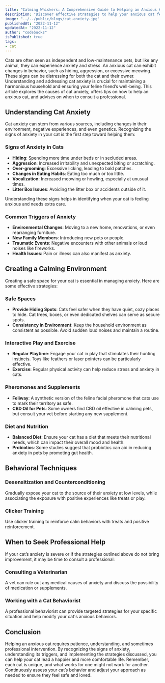 ```yaml
---
title: "Calming Whiskers: A Comprehensive Guide to Helping an Anxious Cat"
description: "Discover effective strategies to help your anxious cat feel more secure and content. This detailed guide offers insights into cat anxiety, practical tips for creating a calming environment, and advice on when to seek professional help."
image: "../../public/blogs/cat-anxiety.jpg"
publishedAt: "2022-11-12"
updatedAt: "2022-11-12"
author: "codebucks"
isPublished: true
tags:
- cat
---
```


Cats are often seen as independent and low-maintenance pets, but like any animal, they can experience anxiety and stress. An anxious cat can exhibit changes in behavior, such as hiding, aggression, or excessive meowing. These signs can be distressing for both the cat and their owner. Understanding and addressing cat anxiety is crucial for maintaining a harmonious household and ensuring your feline friend’s well-being. This article explores the causes of cat anxiety, offers tips on how to help an anxious cat, and advises on when to consult a professional.

## Understanding Cat Anxiety

Cat anxiety can stem from various sources, including changes in their environment, negative experiences, and even genetics. Recognizing the signs of anxiety in your cat is the first step toward helping them:

### Signs of Anxiety in Cats
- **Hiding**: Spending more time under beds or in secluded areas.
- **Aggression**: Increased irritability and unexpected biting or scratching.
- **Over-grooming**: Excessive licking, leading to bald patches.
- **Changes in Eating Habits**: Eating too much or too little.
- **Vocalization**: Increased meowing or howling, especially at unusual times.
- **Litter Box Issues**: Avoiding the litter box or accidents outside of it.

Understanding these signs helps in identifying when your cat is feeling anxious and needs extra care.

### Common Triggers of Anxiety
- **Environmental Changes**: Moving to a new home, renovations, or even rearranging furniture.
- **New Family Members**: Introducing new pets or people.
- **Traumatic Events**: Negative encounters with other animals or loud noises like fireworks.
- **Health Issues**: Pain or illness can also manifest as anxiety.

## Creating a Calming Environment

Creating a safe space for your cat is essential in managing anxiety. Here are some effective strategies:

### Safe Spaces
- **Provide Hiding Spots**: Cats feel safer when they have quiet, cozy places to hide. Cat trees, boxes, or even dedicated shelves can serve as secure spots.
- **Consistency in Environment**: Keep the household environment as consistent as possible. Avoid sudden loud noises and maintain a routine.

### Interactive Play and Exercise
- **Regular Playtime**: Engage your cat in play that stimulates their hunting instincts. Toys like feathers or laser pointers can be particularly effective.
- **Exercise**: Regular physical activity can help reduce stress and anxiety in cats.

### Pheromones and Supplements
- **Feliway**: A synthetic version of the feline facial pheromone that cats use to mark their territory as safe.
- **CBD Oil for Pets**: Some owners find CBD oil effective in calming pets, but consult your vet before starting any new supplement.

### Diet and Nutrition
- **Balanced Diet**: Ensure your cat has a diet that meets their nutritional needs, which can impact their overall mood and health.
- **Probiotics**: Some studies suggest that probiotics can aid in reducing anxiety in pets by promoting gut health.

## Behavioral Techniques

### Desensitization and Counterconditioning
Gradually expose your cat to the source of their anxiety at low levels, while associating the exposure with positive experiences like treats or play.

### Clicker Training
Use clicker training to reinforce calm behaviors with treats and positive reinforcement.

## When to Seek Professional Help

If your cat’s anxiety is severe or if the strategies outlined above do not bring improvement, it may be time to consult a professional:

### Consulting a Veterinarian
A vet can rule out any medical causes of anxiety and discuss the possibility of medication or supplements.

### Working with a Cat Behaviorist
A professional behaviorist can provide targeted strategies for your specific situation and help modify your cat's anxious behaviors.

## Conclusion

Helping an anxious cat requires patience, understanding, and sometimes professional intervention. By recognizing the signs of anxiety, understanding its triggers, and implementing the strategies discussed, you can help your cat lead a happier and more comfortable life. Remember, each cat is unique, and what works for one might not work for another. Continuously assess your cat’s behavior and adjust your approach as needed to ensure they feel safe and loved.